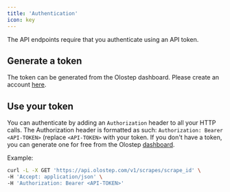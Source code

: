 ```yaml
---
title: 'Authentication'
icon: key
---
```


The API endpoints require that you authenticate using an API token.

## Generate a token

The token can be generated from the Olostep dashboard. Please create an account [here](https://www.olostep.com/auth/).

## Use your token

You can authenticate by adding an `Authorization` header to all your HTTP calls. The Authorization header is formatted as such: `Authorization: Bearer <API-TOKEN>` (replace `<API-TOKEN>` with your token. If you don't have a token, you can generate one for free from the Olostep [dashboard](https://www.olostep.com/olostep-auth/).

Example:

```sh
curl -L -X GET 'https://api.olostep.com/v1/scrapes/scrape_id' \
-H 'Accept: application/json' \
-H 'Authorization: Bearer <API-TOKEN>'
```
